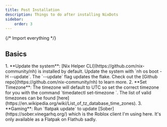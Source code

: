 ```yaml
---
title: Post Installation
description: Things to do after installing NixDots
sidebar:
    order: 3
---
```

{/* Import everything */}

## Basics
<Steps>
	1. **Update the system**: [Nix Helper CLI](https://github.com/nix-community/nh) is installed by default.
		Update the system with `nh os boot <path to NixDots> -H <hostname> --update`. The `--update` flag updates the flake.
		Check out the [Github repo](https://github.com/nix-community/nh) to learn more.
	2. **Set Timezone**: The timezone will default to UTC so set the correct timezone for you with the command
		`timedatectl set-timezone <timezone>`. The list of valid timezones can be found
		[here](https://en.wikipedia.org/wiki/List_of_tz_database_time_zones).
	3. **Gaming**: Run `flatpak update` to update [Sober](https://sober.vinegarhq.org/) which is the Roblox client I'm
	using here. It's only available as a Flatpak on Flathub sadly.
</Steps>

